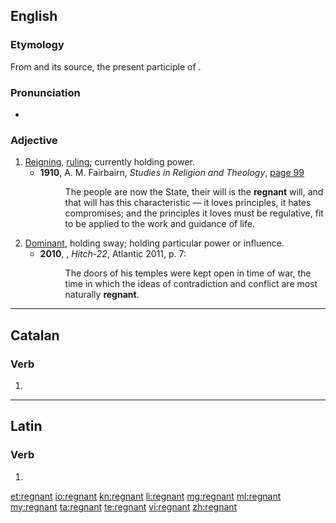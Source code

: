 ==English==

===Etymology===
From {{etyl|frm}} {{term|regnant|lang=fr}} and its source, the present participle of {{etyl|la}} {{term|regnare|regnāre|lang=la}}.

===Pronunciation===
* {{a|UK}} {{IPA|/ˈɹɛɡnənt/}}

===Adjective===
{{en-adj|-}}

# [[reigning|Reigning]], [[ruling]]; currently holding power. {{defdate|from 15th c.}}
#* '''1910''', A. M. Fairbairn, ''Studies in Religion and Theology'', [http://books.google.com/books?id=2vsQAAAAIAAJ&pg=RA1-PA99&dq=regnant page 99]
#*: The people are now the State, their will is the '''regnant''' will, and that will has this characteristic &mdash; it loves principles, it hates compromises; and the principles it loves must be regulative, fit to be applied to the work and guidance of life.
# [[dominant|Dominant]], holding sway; holding particular power or influence. {{defdate|from 17th c.}}
#* '''2010''', {{w|Christopher Hitchens}}, ''Hitch-22'', Atlantic 2011, p. 7:
#*: The doors of his temples were kept open in time of war, the time in which the ideas of contradiction and conflict are most naturally '''regnant'''.

----

==Catalan==

===Verb===
{{head|ca|verb form}}

# {{ca-verb form of|t=pres|m=ptc|regnar}}

----

==Latin==

===Verb===
{{la-verb-form|rēgnant}}

# {{conjugation of|regno|rēgnō|3|p|pres|act|ind|lang=la}}

[[et:regnant]]
[[io:regnant]]
[[kn:regnant]]
[[li:regnant]]
[[mg:regnant]]
[[ml:regnant]]
[[my:regnant]]
[[ta:regnant]]
[[te:regnant]]
[[vi:regnant]]
[[zh:regnant]]